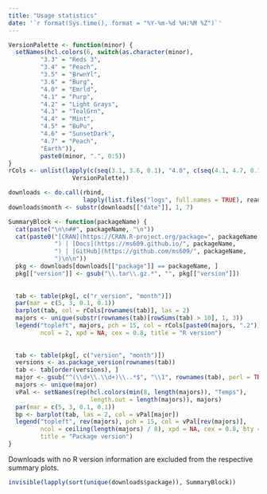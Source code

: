 ```yaml
---
title: "Usage statistics"
date: '`r format(Sys.time(), format = "%Y-%m-%d %H:%M %Z")`'
---
```


```r
VersionPalette <- function(minor) {
  setNames(hcl.colors(6, switch(as.character(minor),
         "3.3" = "Reds 3",
         "3.4" = "Peach",
         "3.5" = "BrwnYl", 
         "3.6" = "Burg", 
         "4.0" = "Emrld",
         "4.1" = "Purp", 
         "4.2" = "Light Grays",
         "4.3" = "TealGrn",
         "4.4" = "Mint",
         "4.5" = "BuPu",
         "4.6" = "SunsetDark",
         "4.7" = "Peach",
         "Earth")),
         paste0(minor, ".", 0:5))
}
rCols <- unlist(lapply(c(seq(3.1, 3.6, 0.1), "4.0", c(seq(4.1, 4.7, 0.1))),
                  VersionPalette))
```

```r
downloads <- do.call(rbind, 
                     lapply(list.files("logs", full.names = TRUE), read.csv))
downloads$month <- substr(downloads[["date"]], 1, 7)
```

```r
SummaryBlock <- function(packageName) {
  cat(paste("\n\n##", packageName, "\n"))
  cat(paste0("[CRAN](https://CRAN.R-project.org/package=", packageName,
             ") | [Docs](https://ms609.github.io/", packageName,
             ") | [GitHub](https://github.com/ms609/", packageName,
             ")\n\n"))
  pkg <- downloads[downloads[["package"]] == packageName, ]
  pkg[["version"]] <- gsub("\\.tar\\.gz.*", "", pkg[["version"]])
  
  
  tab <- table(pkg[, c("r_version", "month")])
  par(mar = c(5, 3, 0.1, 0.1))
  barplot(tab, col = rCols[rownames(tab)], las = 2)
  majors <- unique(substr(rownames(tab)[rowSums(tab) > 10], 1, 3))
  legend("topleft", majors, pch = 15, col = rCols[paste0(majors, ".2")],
         ncol = 2, xpd = NA, cex = 0.8, title = "R version")
  
  
  tab <- table(pkg[, c("version", "month")])
  versions <- as.package_version(rownames(tab))
  tab <- tab[order(versions), ]
  major <- gsub("^(\\d+\\.\\d+)\\..*$", "\\1", rownames(tab), perl = TRUE)
  majors <- unique(major)
  vPal <- setNames(rep(hcl.colors(min(8, length(majors)), "Temps"),
                       length.out = length(majors)), majors)
  par(mar = c(5, 3, 0.1, 0.1))
  bp <- barplot(tab, las = 2, col = vPal[major])
  legend("topleft", rev(majors), pch = 15, col = vPal[rev(majors)],
         ncol = ceiling(length(majors) / 8), xpd = NA, cex = 0.8, bty = "n",
         title = "Package version")
}
```

Downloads with no R version information are excluded from the respective
summary plots.

```r
invisible(lapply(sort(unique(downloads$package)), SummaryBlock))
```

